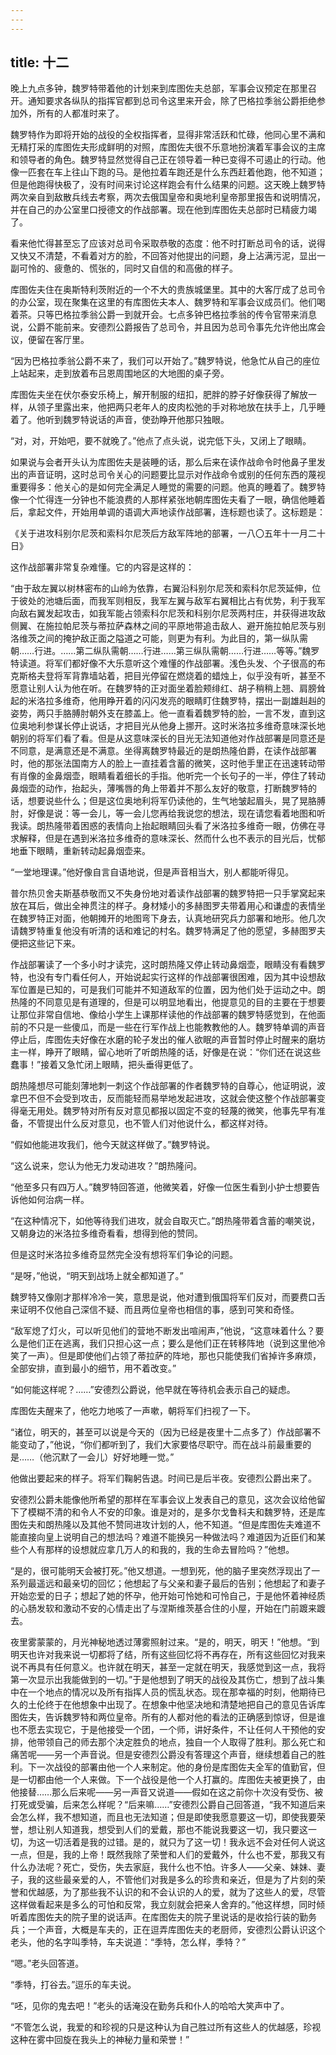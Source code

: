 ```yaml
---
---
---
```

title: 十二
---




晚上九点多钟，魏罗特带着他的计划来到库图佐夫总部，军事会议预定在那里召开。通知要求各纵队的指挥官都到总司令这里来开会，除了巴格拉季翁公爵拒绝参加外，所有的人都准时来了。

魏罗特作为即将开始的战役的全权指挥者，显得非常活跃和忙碌，他同心里不满和无精打采的库图佐夫形成鲜明的对照，库图佐夫很不乐意地扮演着军事会议的主席和领导者的角色。魏罗特显然觉得自己正在领导着一种已变得不可遏止的行动。他像一匹套在车上往山下跑的马。是他拉着车跑还是什么东西赶着他跑，他不知道；但是他跑得快极了，没有时间来讨论这样跑会有什么结果的问题。这天晚上魏罗特两次亲自到敌散兵线去考察，两次去俄国皇帝和奥地利皇帝那里报告和说明情况，并在自己的办公室里口授德文的作战部署。现在他到库图佐夫总部时已精疲力竭了。

看来他忙得甚至忘了应该对总司令采取恭敬的态度：他不时打断总司令的话，说得又快又不清楚，不看着对方的脸，不回答对他提出的问题，身上沾满污泥，显出一副可怜的、疲惫的、慌张的，同时又自信的和高傲的样子。

库图佐夫住在奥斯特利茨附近的一个不大的贵族城堡里。其中的大客厅成了总司令的办公室，现在聚集在这里的有库图佐夫本人、魏罗特和军事会议成员们。他们喝着茶。只等巴格拉季翁公爵一到就开会。七点多钟巴格拉季翁的传令官带来消息说，公爵不能前来。安德烈公爵报告了总司令，并且因为总司令事先允许他出席会议，便留在客厅里。

“因为巴格拉季翁公爵不来了，我们可以开始了。”魏罗特说，他急忙从自己的座位上站起来，走到放着布吕恩周围地区的大地图的桌子旁。

库图佐夫坐在伏尔泰安乐椅上，解开制服的纽扣，肥胖的脖子好像获得了解放一样，从领子里露出来，他把两只老年人的皮肉松弛的手对称地放在扶手上，几乎睡着了。他听到魏罗特说话的声音，使劲睁开他那只独眼。

“对，对，开始吧，要不就晚了。”他点了点头说，说完低下头，又闭上了眼睛。

如果说与会者开头认为库图佐夫是装睡的话，那么后来在读作战命令时他鼻子里发出的声音证明，这时总司令关心的问题要比显示对作战命令或别的任何东西的蔑视重要得多：他关心的是如何完全满足人睡觉的需要的问题。他真的睡着了。魏罗特像一个忙得连一分钟也不能浪费的人那样紧张地朝库图佐夫看了一眼，确信他睡着后，拿起文件，开始用单调的语调大声地读作战部署，连标题也读了。这标题是：

《关于进攻科别尔尼茨和索科尔尼茨后方敌军阵地的部署，一八〇五年十一月二十日》

这作战部署非常复杂难懂。它的内容是这样的：

“由于敌左翼以树林密布的山岭为依靠，右翼沿科别尔尼茨和索科尔尼茨延伸，位于彼处的池塘后面，而我军则相反，我军左翼与敌军右翼相比占有优势，利于我军向敌右翼发起攻击，如我军能占领索科尔尼茨和科别尔尼茨两村庄，并获得进攻敌侧翼、在施拉帕尼茨与蒂拉萨森林之间的平原地带追击敌人、避开施拉帕尼茨与别洛维茨之间的掩护敌正面之隘道之可能，则更为有利。为此目的，第一纵队需朝……行进。……第二纵队需朝……行进……第三纵队需朝……行进……等等。”魏罗特读道。将军们都好像不大乐意听这个难懂的作战部署。浅色头发、个子很高的布克斯格夫登将军背靠墙站着，把目光停留在燃烧着的蜡烛上，似乎没有听，甚至不愿意让别人认为他在听。在魏罗特的正对面坐着脸颊绯红、胡子稍稍上翘、肩膀耸起的米洛拉多维奇，他用睁开着的闪闪发亮的眼睛盯住魏罗特，摆出一副雄赳赳的姿势，两只手胳膊肘朝外支在膝盖上。他一直看着魏罗特的脸，一言不发，直到这位奥地利参谋长停止说话，才把目光从他身上挪开。这时米洛拉多维奇意味深长地朝别的将军们看了看。但是从这意味深长的目光无法知道他对作战部署是同意还是不同意，是满意还是不满意。坐得离魏罗特最近的是朗热隆伯爵，在读作战部署时，他的那张法国南方人的脸上一直挂着含蓄的微笑，这时他手里正在迅速转动带有肖像的金鼻烟壶，眼睛看着细长的手指。他听完一个长句子的一半，停住了转动鼻烟壶的动作，抬起头，薄嘴唇的角上带着并不那么友好的敬意，打断魏罗特的话，想要说些什么；但是这位奥地利将军仍读他的，生气地皱起眉头，晃了晃胳膊肘，好像是说：等一会儿，等一会儿您再给我说您的想法，现在请您看着地图和听我读。朗热隆带着困惑的表情向上抬起眼睛回头看了米洛拉多维奇一眼，仿佛在寻求解释，但是在遇到米洛拉多维奇的意味深长、然而什么也不表示的目光后，忧郁地垂下眼睛，重新转动起鼻烟壶来。

“一堂地理课。”他好像自言自语地说，但是声音相当大，别人都能听得见。

普尔热贝舍夫斯基恭敬而又不失身份地对着读作战部署的魏罗特把一只手掌窝起来放在耳后，做出全神贯注的样子。身材矮小的多赫图罗夫带着用心和谦虚的表情坐在魏罗特正对面，他朝摊开的地图弯下身去，认真地研究兵力部署和地形。他几次请魏罗特重复他没有听清的话和难记的村名。魏罗特满足了他的愿望，多赫图罗夫便把这些记下来。

作战部署读了一个多小时才读完，这时朗热隆又停止转动鼻烟壶，眼睛没有看魏罗特，也没有专门看任何人，开始说起实行这样的作战部署很困难，因为其中设想敌军位置是已知的，可是我们可能并不知道敌军的位置，因为他们处于运动之中。朗热隆的不同意见是有道理的，但是可以明显地看出，他提意见的目的主要在于想要让那位非常自信地、像给小学生上课那样读他的作战部署的魏罗特感觉到，在他面前的不只是一些傻瓜，而是一些在行军作战上也能教教他的人。魏罗特单调的声音停止后，库图佐夫好像在水磨的轮子发出的催人欲眠的声音暂时停止时醒来的磨坊主一样，睁开了眼睛，留心地听了听朗热隆的话，好像是在说：“你们还在说这些蠢事！”接着又急忙闭上眼睛，把头垂得更低了。

朗热隆想尽可能刻薄地刺一刺这个作战部署的作者魏罗特的自尊心，他证明说，波拿巴不但不会受到攻击，反而能轻而易举地发起进攻，这就会使这整个作战部署变得毫无用处。魏罗特对所有反对意见都报以固定不变的轻蔑的微笑，他事先早有准备，不管提出什么反对意见，也不管人们对他说什么，都这样对待。

“假如他能进攻我们，他今天就这样做了。”魏罗特说。

“这么说来，您认为他无力发动进攻？”朗热隆问。

“他至多只有四万人。”魏罗特回答道，他微笑着，好像一位医生看到小护士想要告诉他如何治病一样。

“在这种情况下，如他等待我们进攻，就会自取灭亡。”朗热隆带着含蓄的嘲笑说，又朝身边的米洛拉多维奇看看，想得到他的赞同。

但是这时米洛拉多维奇显然完全没有想将军们争论的问题。

“是呀，”他说，“明天到战场上就全都知道了。”

魏罗特又像刚才那样冷冷一笑，意思是说，他对遭到俄国将军们反对，而要费口舌来证明不仅他自己深信不疑、而且两位皇帝也相信的事，感到可笑和奇怪。

“敌军熄了灯火，可以听见他们的营地不断发出喧闹声，”他说，“这意味着什么？要么是他们正在逃离，我们只担心这一点；要么是他们正在转移阵地（说到这里他冷笑了一声）。但是即使他们占领了蒂拉萨的阵地，那也只能使我们省掉许多麻烦，全部安排，直到最小的细节，用不着改变。”

“如何能这样呢？……”安德烈公爵说，他早就在等待机会表示自己的疑虑。

库图佐夫醒来了，他吃力地咳了一声嗽，朝将军们扫视了一下。

“诸位，明天的，甚至可以说是今天的（因为已经是夜里十二点多了）作战部署不能变动了，”他说，“你们都听到了，我们大家要恪尽职守。而在战斗前最重要的是……（他沉默了一会儿）好好地睡一觉。”

他做出要起来的样子。将军们鞠躬告退。时间已是后半夜。安德烈公爵出来了。

安德烈公爵未能像他所希望的那样在军事会议上发表自己的意见，这次会议给他留下了模糊不清的和令人不安的印象。谁是对的，是多尔戈鲁科夫和魏罗特，还是库图佐夫和朗热隆以及其他不赞同进攻计划的人，他不知道。“但是库图佐夫难道不能直接向皇上说明自己的想法吗？难道不能换另一种做法吗？难道因为近臣们和某些个人有那样的设想就应拿几万人的和我的，我的生命去冒险吗？”他想。

“是的，很可能明天会被打死。”他又想道。一想到死，他的脑子里突然浮现出了一系列最遥远和最亲切的回忆；他想起了与父亲和妻子最后的告别；他想起了和妻子开始恋爱的日子；想起了她的怀孕，他开始可怜她和可怜自己，于是他怀着神经质的心肠发软和激动不安的心情走出了与涅斯维茨基合住的小屋，开始在门前踱来踱去。

夜里雾蒙蒙的，月光神秘地透过薄雾照射过来。“是的，明天，明天！”他想。“到明天也许对我来说一切都将了结，所有这些回忆将不再存在，所有这些回忆对我来说不再具有任何意义。也许就在明天，甚至一定就在明天，我感觉到这一点，我将第一次显示出我能做到的一切。”于是他想到了明天的战役及其伤亡，想到了战斗集中在一个地点的情况以及所有指挥人员的慌乱状态。现在那幸福的时刻，他期待已久的土伦终于在他想象中出现了。在想象中他坚决地和清楚地把自己的意见告诉库图佐夫，告诉魏罗特和两位皇帝。所有的人都对他的看法的正确感到惊讶，但是谁也不愿去实现它，于是他接受一个团，一个师，讲好条件，不让任何人干预他的安排，他带领自己的师去那个决定胜负的地点，独自一个人取得了胜利。那么死亡和痛苦呢——另一个声音说。但是安德烈公爵没有答理这个声音，继续想着自己的胜利。下一次战役的部署由他一个人来制定。他的身份是库图佐夫全军的值勤官，但是一切都由他一个人来做。下一个战役是他一个人打赢的。库图佐夫被更换了，由他接替……那么后来呢——另一声音又说道——假如在这之前你十次没有受伤、被打死或受骗，后来怎么样呢？“后来嘛……”安德烈公爵自己回答道，“我不知道后来会怎么样，我不想知道，而且也无法知道；但是即使我愿意要这一切，即使我要荣誉，想让别人知道我，想受到人们的爱戴，那也不能说我要这一切，我只要这一切，为这一切活着是我的过错。是的，就只为了这一切！我永远不会对任何人说这一点，但是，我的上帝！既然我除了荣誉和人们的爱戴外，什么也不爱，那我又有什么办法呢？死亡，受伤，失去家庭，我什么也不怕。许多人——父亲、妹妹、妻子，我的这些最亲爱的人，不管他们对我是多么的珍贵和亲近，但是为了片刻的荣誉和优越感，为了那些我不认识的和不会认识的人的爱，就为了这些人的爱，尽管这样做看起来是多么的可怕和反常，我立刻就会把亲人舍弃的。”他这样想，同时倾听着库图佐夫的院子里的说话声。在库图佐夫的院子里说话的是收拾行装的勤务兵；一个声音，大概是车夫的，正在逗弄库图佐夫的老厨师，安德烈公爵认识这个老头，他的名字叫季特，车夫说道：“季特，怎么样，季特？”

“嗯。”老头回答道。

“季特，打谷去。”逗乐的车夫说。

“呸，见你的鬼去吧！”老头的话淹没在勤务兵和仆人的哈哈大笑声中了。

“不管怎么说，我爱的和珍视的只是这种认为自己胜过所有这些人的优越感，珍视这种在雾中回旋在我头上的神秘力量和荣誉！”